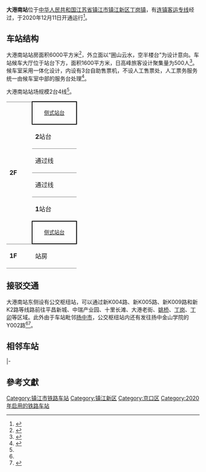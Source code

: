 {{Infobox China railway station
| name = 大港南站
| eng_name = Dagangnan Railway Station
| symbol_right = {{rint|cn|rail}}
| image = Dagang_South_Railway_Station_(2020-12).jpg
| caption = 大港南站站房（2020年12月）
| other_name = 镇江大港站、镇江新区站
| code = 17330
| opened = 2020年12月11日
| commercial_code = DNU
| pinyin_code = DGN
| address = [[江苏省|江苏省]][[镇江市|镇江市]][[镇江新区|镇江新区]][[丁岗镇|丁岗镇]]心湖路
| coordinates = {{coord|32.134831|119.673207|display=inline,title}}
| 线路 = [[连镇客运专线|连镇客运专线]]
| 归属 = [[上海局集团|上海局集团]][[镇江直属站|镇江直属站]]
| platforms = 2
| tracks = 4
| status = 
| 月台数目 = 
| 使用状态 = 
| 车站等级 = 
}}

'''大港南站'''位于[[中华人民共和国|中华人民共和国]][[江苏省|江苏省]][[镇江市|镇江市]][[镇江新区|镇江新区]][[丁岗镇|丁岗镇]]，有[[连镇客运专线|连镇客运专线]]经过，于2020年12月11日开通运行<ref name=":03">{{Cite web|title=连镇高铁全线开通运营：贯通江苏南北，苏中北部来沪不再绕行|url=https://www.thepaper.cn/newsDetail_forward_10357812|accessdate=|author=|date=2020-12-11|format=|publisher=|language=zh-cn|archiveurl=https://web.archive.org/web/20201211083509/https://www.thepaper.cn/newsDetail_forward_10357812|archivedate=2020-12-11|dead-url=no}}</ref>。

==车站结构==
大港南站站房面积6000平方米<ref>{{Cite web|title=连淮扬镇铁路镇江大港站完成站台梁主体浇筑|url=http://jtyst.jiangsu.gov.cn/art/2020/4/10/art_41987_9040628.html|accessdate=|author=|date=2020-04-10|format=|publisher=江苏省铁路办 镇铁办|language=zh-cn|archive-date=2021-04-11|archive-url=https://web.archive.org/web/20210411140213/http://jtyst.jiangsu.gov.cn/art/2020/4/10/art_41987_9040628.html|dead-url=no}}</ref>，外立面以“圌山云水，空半楼台”为设计意向。车站候车大厅位于站台下方，面积1600平方米，日高峰旅客设计聚集量为500人<ref name=":02">{{Cite web|title=连镇铁路大港南站 高铁场站项目月底竣工|url=http://www.zhenjiang.gov.cn/xwzx/bmdt/202011/t20201113_2245708.html|accessdate=|author=|date=2020年11月13日|format=|publisher=镇江市人民政府|language=zh-cn}}{{Dead link}}</ref>。候车室采用一体化设计，内设有3台自助售票机，不设人工售票处，人工票务服务统一由候车室中部的服务台处理<ref name="zj">{{cite news|title=淮镇通车倒计时③｜先睹为快！镇江大港南站、丹徒站原来长这样|url=http://www.xdkb.net/p1/140752.html|publisher=现代快报|date=2020-12-10}}</ref>。

大港南站站场规模2台4线<ref name="zj" />。
{| cellspacing="0" cellpadding="3" border="0"
| rowspan="6" style="border-top:solid 1px gray;border-bottom:solid 1px gray;" width="50" valign="top" |'''2F'''
|  colspan="2" style="border-top:solid 2px black;border-right:solid 2px black;border-left:solid 2px black;border-bottom:solid 2px black;" |<center><small>[[側式月台|侧式站台]]</small></center>
|-
| style="border-bottom:solid 1px gray;" width=100|'''2'''站台
| style="border-bottom:solid 1px gray;" width=350|'''<font color="#000001">连镇客运专线</font>'''  往{{站|连云港}}方向<small>（[[扬州东站|扬州东站]]）</small>
|-
| style="border-bottom:solid 1px gray;" |通过线
| style="border-bottom:solid 1px gray;" |'''<font color="#000001">连镇客运专线</font>'''  上行通过线
|-
| style="border-bottom:solid 1px gray;" |通过线
| style="border-bottom:solid 1px gray;" |'''<font color="#000001">连镇客运专线</font>'''  下行通过线
|-
|'''1'''站台
|'''<font color="#000001">连镇客运专线</font>'''  往{{站|丹徒}}方向<small>（[[丹徒站|丹徒站]]）</small>
|-
| colspan="2" style="border-top:solid 2px black;border-right:solid 2px black;border-left:solid 2px black;border-bottom:solid 2px black;" |<center><small>[[側式月台|侧式站台]]</small></center>
|-
| rowspan="2" style="border-bottom:solid 1px gray;" valign="top" |'''1F'''
| rowspan="2" style="border-bottom:solid 1px gray;" |站房
| style="border-bottom:solid 1px gray;" |进站口、候车厅、出站口
|-
| style="border-bottom:solid 1px gray;" |公交枢纽站
|}
{{gallery
|width=170
|File:Dagang South Railway Station Information Desk.jpg|大港南站服务台，兼具售票处功能
|File:Dagang South Railway Station Platform.jpg|车站站台
|File:Public Transport Hub of Dagang HSR Station.jpg|镇江新区公交“高铁枢纽站”公交场站
|File:Public Transport Hub of Dagang HSR Station 2.jpg|连接公交枢纽站的风雨连廊
}}
==接驳交通==
大港南站东侧设有公交枢纽站，可以通过新K004路、新K005路、新K009路和新K2路等线路前往平昌新城、中瑞产业园、十里长滩、大港老街、[[姚桥镇|姚桥]]、[[丁岗镇|丁岗]]、[[丁卯街道|丁卯]]等区域。此外由于车站毗邻[[扬中市|扬中市]]，公交枢纽站内还有发往扬中金山学院的Y002路<ref name="zj" /><ref>{{cite news|title=我市将开通扬中至大港南站毗邻公交|url=http://www.yzxw.com/web/wz.php?Id=255452|publisher=扬中新闻网|date=2020-11-12}}</ref>。

== 相邻车站 ==
{{start rail box|[[中国铁路|中国铁路]]}}
{{s-inop|[[扬州东站|扬州东站]]|[[董集站|董集站]]方向|rows=2}}
{{s-line|[[连镇客运专线|连镇客运专线]]<br />← 43km 大港南站 20km →}}
{{s-inop|[[丹徒站|丹徒站]]|[[丹徒站|丹徒站]]方向}}
|-
{{s-line|[[沪宁城际铁路|沪宁城际铁路]]<br />{{0}}{{0}}{{0}}{{0}}{{0}}大港南站 26km →}}
{{s-inop|[[镇江站|镇江站]]|[[南京站|南京站]]方向}}
{{end box}}

== 參考文獻 ==
{{commonscat|Dagangnan Railway Station}}
{{reflist}}

{{连淮扬镇铁路}}

[[Category:镇江市铁路车站|Category:镇江市铁路车站]]
[[Category:镇江新区|Category:镇江新区]]
[[Category:京口区|Category:京口区]]
[[Category:2020年启用的铁路车站|Category:2020年启用的铁路车站]]